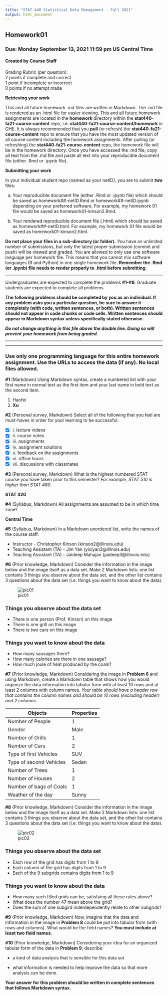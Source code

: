 ```yaml
---
title: "STAT 440 Statistical Data Management - Fall 2021"
output: html_document
---
```


## Homework01
### Due: Monday September 13, 2021 11:59 pm US Central Time
#### Created by Course Staff

Grading Rubric (per question):  
2 points if complete and correct  
1 point if incomplete or incorrect  
0 points if no attempt made  


**Retrieving your work**

This and all future homework .md files are written in Markdown. The .md file is rendered as an .html file for easier viewing. This and all future homework assignments are located in the **homework** directory within the **stat440-fa21-course-content** repo, i.e. **stat440-fa21-course-content/homework** in GHE. It is always recommended that you **pull** (or refresh) the **stat440-fa21-course-content** repo to ensure that you have the most updated version of all course content including the homework assignments. After pulling (or refreshing) the **stat440-fa21-course-content** repo, the homework file will be in the homework directory. Once you have accessed the .md file, copy all text from the .md file and paste all text into your reproducible document file (either .Rmd or .ipynb file). 

**Submitting your work**

In your individual student repo (named as your netID), you are to submit ***two*** files:

a. Your reproducible document file (either .Rmd or .ipynb file) which should be saved as homework##-netID.Rmd or homework##-netID.ipynb depending on your preferred software. For example, my homework 01 file would be saved as homework01-kinson2.Rmd.

b. Your rendered reproducible document file (.html) which should be saved as homework##-netID.html. For example, my homework 01 file would be saved as homework01-kinson2.html.

**Do not place your files in a sub-directory (or folder).** You have an unlimited number of submissions, but only the latest proper submission (commit and push) will be viewed and graded. You are allowed to only use one software language per homework file. This means that you cannot mix software languages (R and Python) in one single homework file. **Remember the .Rmd (or .ipynb) file needs to render properly to .html before submitting.** 


***

Undergraduates are expected to complete the problems **#1-#8**. Graduate students are expected to complete all problems.

**The following problems should be completed by you as an individual. If any problem asks you a particular question, be sure to answer it completely (with code, written sentences, or both). Written sentences should not appear in code chunks or code cells. Written sentences should appear in Markdown syntax unless specifically stated otherwise.**

***Do not change anything in this file above the double line. Doing so will prevent your homework from being graded.***

***
***

### Use only one programming language for this entire homework assignment. Use the URLs to access the data (if any). No local files allowed.

**#1** (Markdown) Using Markdown syntax, create a numbered list with your first name in normal text as the first item and your last name in bold text as the second item.

1. Haofei
2. **Xu**

**#2** (Personal survey, Markdown) Select all of the following that you feel are must-haves in order for your learning to be successful.

- [x] i. lecture videos
- [x] ii. course notes
- [x] iii. assignments
- [x] iv. assignment solutions
- [x] v. feedback on the assignments
- [x] vi. office hours
- [x] vii. discussions with classmates


**#3** (Personal survey, Markdown) What is the highest numbered STAT course you have taken prior to this semester? *For example, STAT 510 is higher than STAT 480.* 

**STAT 420**

**#4** (Syllabus, Markdown) All assignments are assumed to be in which time zone? 

**Central Time**

**#5** (Syllabus, Markdown) In a Markdown unordered list, write the names of the course staff. 

- Instructor - Christopher Kinson (kinson2@illinois.edu)
- Teaching Assistant (TA) - Jim Yan (yiciyan2@illinois.edu)
- Teaching Assistant (TA) - Jaideep Mahajan (jaideep3@illinois.edu)

**#6** (Prior knowledge, Markdown) Consider the information in the image below and the image itself as a data set. Make 2 Markdown lists: one list contains 3 things you observe about the data set, and the other list contains 3 questions about the data set (i.e. things you want to know about the data). 

![pic01](https://uofi.box.com/shared/static/vyh0i3vukckvt2sxva7bdxzqx211vzmk.jpg)

### Things you observe about the data set
- There is one person (Prof. Kinson) on this image
- There is one grill on this image
- There is two cars on this image

### Things you want to know about the data
- How many sausages there?
- How many calories are there in one sausage?
- How much joule of heat produced by the coals?

**#7** (Prior knowledge, Markdown) Considering the image in **Problem 6** and using Markdown, create a Markdown table that shows how you would organize the data information into tabular form with at least 10 rows and at least 2 columns with column names. *Your table should have a header row that contains the column names and should be 10 rows (excluding header) and 2 columns.* 

| Objects | Properties |
| ------- | ------- |
| Number of People | 1 |
| Gender | Male|
| Number of Grills  | 1 |
| Number of Cars   | 2 |
| Type of first Vehicles | SUV |
| Type of second Vehicles | Sedan |
| Number of Trees   | 1 |
| Number of Houses  | 2 |
| Number of bags of Coals | 1 |
| Weather of the day | Sunny |


**#8** (Prior knowledge, Markdown) Consider the information in the image below and the image itself as a data set. Make 2 Markdown lists: one list contains 3 things you observe about the data set, and the other list contains 3 questions about the data set (i.e. things you want to know about the data). 

![pic02](https://uofi.box.com/shared/static/72fooxfefeysqm8uswt11a39n8gko9tn.jpg)

### Things you observe about the data set
- Each row of the grid has digits from 1 to 9
- Each column of the grid has digits from 1 to 9
- Each of the 9 subgrids contains digits from 1 to 9  

### Things you want to know about the data
- How many such filled grids can be, satisfying all these rules above?
- What does the number 47 mean above the grid?
- Does the sum of one subgird inderdependently relate to other subgrids?


**#9** (Prior knowledge, Markdown) Now, imagine that the data and information in the image in **Problem 8** could be put into tabular form (with rows and columns). What would be the field names? **You must include at least two field names.**



**#10** (Prior knowledge, Markdown) Considering your idea for an organized tabular form of the data in **Problem 9**, describe:    

- a kind of data analysis that is sensible for this data set  

- what information is needed to help improve the data so that more analysis can be done. 

**Your answer for this problem should be written in complete sentences that follows Markdown syntax.**

